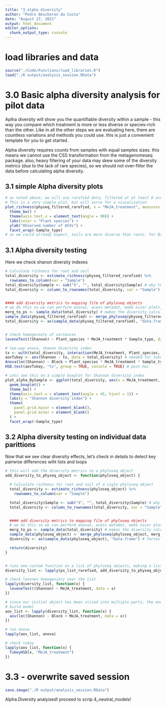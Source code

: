 ```yaml
---
title: "3_alpha diversity"
author: "Pedro Beschoren da Costa"
date: "August 27, 2021"
output: html_document
editor_options: 
  chunk_output_type: console
---
```



# load libraries and data
```r
source("./Code/Functions/load_libraries.R")
load("./R output/analysis_session.RData")
```




# 3.0 Basic alpha diversity analysis for pilot data
Aplha diversity will show you the quantifiable diversity within a sample - this way you compare which treatment is more or less diverse or species-rich than the other. Like in all the other steps we are evaluating here, there are countless variations and methods you could use. this is just a convenient template for you to get started.

Alpha diversity requires counts from samples with equal samples sizes. this means we cannot use the CSS transformation from the metagenomeseq package. also, heavy filtering of your data may skew some of the diversity metrics (due to the lack of rare species), so we should not over-filter the data before calculating alpha diversity.

## 3.1 simple Alpha diversity plots
```r

# as noted above, we will use rarefied data, filtered at at least 8 occurences in the dataset
# This is a very simple plot, but will serve for a visualization
plot_richness(physeq_filtered_rarefied, x = "MeJA_treatment", measures = c("Observed"), color = "Plant_species") +
  theme_bw() +
  theme(axis.text.x = element_text(angle = 90)) +
  labs(color = "Plant species") +
  ylab("Observed number of ASVs") +
  facet_wrap(~Sample_type)
# as we could already expect, soils are more diverse than roots. for Brassica However the difference, if significant, is very small
```
## 3.1 Alpha diversity testing

Here we check shanon diversity indexes
```r
# Calculate richness for root and soil
total_diversity <- estimate_richness(physeq_filtered_rarefied) %>%
  rownames_to_column(var = "Sample")
total_diversity$Sample <- sub("X", "", total_diversity$Sample) # why the hell that X popped up? this fix it
total_diversity <- column_to_rownames(total_diversity, var = "Sample")


#### add diversity metrics to mapping file of phyloseq objects
# we do this so we can perform anovas, acess metadat, make nicer plots, etc
merg_to_ps <- sample_data(total_diversity) # makes the diversity calculations  sample_data for phyloseq oject...
sample_data(physeq_filtered_rarefied) <- merge_phyloseq(physeq_filtered_rarefied, merg_to_ps) # merge the new phyloseq object with the old phyloseq object
total_diversity <- as(sample_data(physeq_filtered_rarefied), "data.frame") # forces sample data of updated phyloseq object into a dataframe


# check homogeniety of variances
leveneTest((Shannon) ~ Plant_species * MeJA_treatment * Sample_type, data = total_diversity)

# two-way anova, shanon diversity index
tx <- with(total_diversity, interaction(MeJA_treatment, Plant_species, Sample_type)) # needed for tukey to test interaction
aovTukey <- aov(Shannon ~ tx, data = total_diversity) # needed for tukey to test interaction
Anova(lm((Shannon) ~ Block + Plant_species * MeJA_treatment * Sample_type, data = total_diversity, contrasts = list(MeJA_treatment = contr.sum, Plant_species = contr.sum)), type = "2")
HSD.test(aovTukey, "tx", group = TRUE, console = TRUE) # post-hoc

# Lets see this on a simple boxplot for Shannon diversity index
plot_alpha_BySample <- ggplot(total_diversity, aes(x = MeJA_treatment, y = Shannon, fill = Plant_species)) +
  geom_boxplot() +
  theme_bw() +
  theme(axis.text.x = element_text(angle = 45, hjust = 1)) +
  labs(y = "Shannon diversity index") +
  theme(
    panel.grid.major = element_blank(),
    panel.grid.minor = element_blank()
  ) +
  facet_wrap(~Sample_type)

```

## 3.2 Alpha diversity testing on individual data parittions


Now that we see clear diversity effects, let's check in details to detect key pairwise differences wiht lists and loops


```r


# this will add the diversity metrics to a phyloseq object
add_diversity_to_physeq_object <- function(phyloseq_object) {

  # Calculate richness for root and soil of a sigle phyloseq object
  total_diversity <- estimate_richness(phyloseq_object) %>%
    rownames_to_column(var = "Sample")

  total_diversity$Sample <- sub("X", "", total_diversity$Sample) # why the hell that X popped up? this fix it
  total_diversity <- column_to_rownames(total_diversity, var = "Sample")


  #### add diversity metrics to mapping file of phyloseq objects
  # we do this so we can perform anovas, acess metadat, make nicer plots, etc
  merg_to_ps <- sample_data(total_diversity) # makes the diversity calculations  sample_data for phyloseq oject...
  sample_data(phyloseq_object) <- merge_phyloseq(phyloseq_object, merg_to_ps) # merge the new phyloseq object with the old phyloseq object
  diversity <- as(sample_data(phyloseq_object), "data.frame") # forces sample data of updated phyloseq object into a dataframe

  return(diversity)
}


# runs new custom function on a list of phyloseq objects, making a list of dataframes with alpha diversity indexes
diversity_list <- lapply(ps_list_rarefied, add_diversity_to_physeq_object)

# check levenes homogeniety over the list
lapply(diversity_list, function(x) {
  leveneTest((Shannon) ~ MeJA_treatment, data = x)
})

# since our initial object has been sliced into multiple parts, the anova is much simpler
# build model
aov_list <- lapply(diversity_list, function(x) {
  aov(lm((Shannon) ~ Block + MeJA_treatment, data = x))
})

# run anova
lapply(aov_list, anova)

# check tukey
lapply(aov_list, function(x) {
  TukeyHSD(x, "MeJA_treatment")
})


```




# 3.3 - overwrite saved session
```r

save.image("./R output/analysis_session.RData")
```




Alpha Diversity analyised! proceed to scrip 4_neutral_models!


